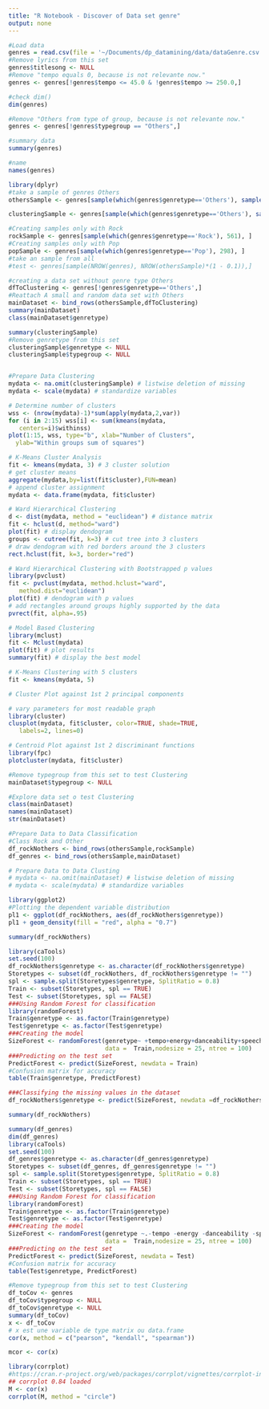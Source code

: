 ```yaml
---
title: "R Notebook - Discover of Data set genre"
output: none
---
```


```r
#Load data
genres = read.csv(file = '~/Documents/dp_datamining/data/dataGenre.csv', header = TRUE, na.strings = "?")
#Remove lyrics from this set
genres$titlesong <- NULL
#Remove "tempo equals 0, because is not relevante now."
genres <- genres[!genres$tempo <= 45.0 & !genres$tempo >= 250.0,]

```



```r

#check dim()
dim(genres)

#Remove "Others from type of group, because is not relevante now."
genres <- genres[!genres$typegroup == "Others",]

#summary data
summary(genres)

#name
names(genres)


```


```r
library(dplyr)
#take a sample of genres Others
othersSample <- genres[sample(which(genres$genretype=='Others'), sample(500:800, 1) ), ]

clusteringSample <- genres[sample(which(genres$genretype=='Others'), sample(1000:2000, 1) ), ]

#Creating samples only with Rock
rockSample <- genres[sample(which(genres$genretype=='Rock'), 561), ]
#Creating samples only with Pop
popSample <- genres[sample(which(genres$genretype=='Pop'), 298), ]
#take an sample from all
#test <- genres[sample(NROW(genres), NROW(othersSample)*(1 - 0.1)),] 

#creating a data set without genre type Others
dfToClustering <- genres[!genres$genretype=='Others',]
#Reattach A small and random data set with Others
mainDataset <- bind_rows(othersSample,dfToClustering)
summary(mainDataset)
class(mainDataset$genretype)

```
```r
summary(clusteringSample)
#Remove genretype from this set
clusteringSample$genretype <- NULL
clusteringSample$typegroup <- NULL


#Prepare Data Clustering
mydata <- na.omit(clusteringSample) # listwise deletion of missing
mydata <- scale(mydata) # standardize variables

# Determine number of clusters
wss <- (nrow(mydata)-1)*sum(apply(mydata,2,var))
for (i in 2:15) wss[i] <- sum(kmeans(mydata, 
   centers=i)$withinss)
plot(1:15, wss, type="b", xlab="Number of Clusters",
  ylab="Within groups sum of squares")

# K-Means Cluster Analysis
fit <- kmeans(mydata, 3) # 3 cluster solution
# get cluster means 
aggregate(mydata,by=list(fit$cluster),FUN=mean)
# append cluster assignment
mydata <- data.frame(mydata, fit$cluster)

# Ward Hierarchical Clustering
d <- dist(mydata, method = "euclidean") # distance matrix
fit <- hclust(d, method="ward") 
plot(fit) # display dendogram
groups <- cutree(fit, k=3) # cut tree into 3 clusters
# draw dendogram with red borders around the 3 clusters 
rect.hclust(fit, k=3, border="red")

# Ward Hierarchical Clustering with Bootstrapped p values
library(pvclust)
fit <- pvclust(mydata, method.hclust="ward",
   method.dist="euclidean")
plot(fit) # dendogram with p values
# add rectangles around groups highly supported by the data
pvrect(fit, alpha=.95)

```

```r
# Model Based Clustering
library(mclust)
fit <- Mclust(mydata)
plot(fit) # plot results 
summary(fit) # display the best model
```

```r
# K-Means Clustering with 5 clusters
fit <- kmeans(mydata, 5)

# Cluster Plot against 1st 2 principal components

# vary parameters for most readable graph
library(cluster) 
clusplot(mydata, fit$cluster, color=TRUE, shade=TRUE, 
   labels=2, lines=0)

# Centroid Plot against 1st 2 discriminant functions
library(fpc)
plotcluster(mydata, fit$cluster)
```


```r
#Remove typegroup from this set to test Clustering
mainDataset$typegroup <- NULL

#Explore data set o test Clustering
class(mainDataset)
names(mainDataset)
str(mainDataset)
```


```r
#Prepare Data to Data Classification
#Class Rock and Other
df_rockNothers <- bind_rows(othersSample,rockSample)
df_genres <- bind_rows(othersSample,mainDataset)
```

```r
# Prepare Data to Data Clusting
# mydata <- na.omit(mainDataset) # listwise deletion of missing
# mydata <- scale(mydata) # standardize variables
```

```r
library(ggplot2)
#Plotting the dependent variable distribution
pl1 <- ggplot(df_rockNothers, aes(df_rockNothers$genretype))
pl1 + geom_density(fill = "red", alpha = "0.7")
```

```r
summary(df_rockNothers)

```

```r
library(caTools)
set.seed(100)
df_rockNothers$genretype <- as.character(df_rockNothers$genretype)
Storetypes <- subset(df_rockNothers, df_rockNothers$genretype != "")
spl <- sample.split(Storetypes$genretype, SplitRatio = 0.8)
Train <- subset(Storetypes, spl == TRUE)
Test <- subset(Storetypes, spl == FALSE)
###Using Random Forest for classification
library(randomForest)
Train$genretype <- as.factor(Train$genretype)
Test$genretype <- as.factor(Test$genretype)
###Creating the model
SizeForest <- randomForest(genretype~ +tempo+energy+danceability+speechiness+accoustiness+loudness+duration+valence+instrumentalness,
                           data =  Train,nodesize = 25, ntree = 100)  
###Predicting on the test set
PredictForest <- predict(SizeForest, newdata = Train)
#Confusion matrix for accuracy
table(Train$genretype, PredictForest)
```

```r
###Classifying the missing values in the dataset
df_rockNothers$genretype <- predict(SizeForest, newdata =df_rockNothers)

summary(df_rockNothers)
```

```r
summary(df_genres)
dim(df_genres)
library(caTools)
set.seed(100)
df_genres$genretype <- as.character(df_genres$genretype)
Storetypes <- subset(df_genres, df_genres$genretype != "")
spl <- sample.split(Storetypes$genretype, SplitRatio = 0.8)
Train <- subset(Storetypes, spl == TRUE)
Test <- subset(Storetypes, spl == FALSE)
###Using Random Forest for classification
library(randomForest)
Train$genretype <- as.factor(Train$genretype)
Test$genretype <- as.factor(Test$genretype)
###Creating the model
SizeForest <- randomForest(genretype ~.-tempo -energy -danceability -speechiness -accoustiness -loudness -duration -valence -instrumentalness,
                           data =  Train,nodesize = 25, ntree = 100)  
###Predicting on the test set
PredictForest <- predict(SizeForest, newdata = Test)
#Confusion matrix for accuracy
table(Test$genretype, PredictForest)
```

```r
#Remove typegroup from this set to test Clustering
df_toCov <- genres
df_toCov$typegroup <- NULL
df_toCov$genretype <- NULL
summary(df_toCov)
x <- df_toCov
# x est une variable de type matrix ou data.frame
cor(x, method = c("pearson", "kendall", "spearman"))

mcor <- cor(x)

library(corrplot)
#https://cran.r-project.org/web/packages/corrplot/vignettes/corrplot-intro.html
## corrplot 0.84 loaded
M <- cor(x)
corrplot(M, method = "circle")

```

